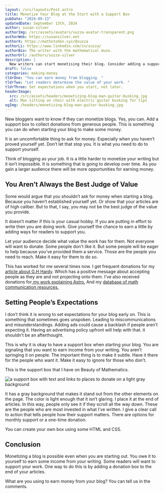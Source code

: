 ```yaml
---
layout: /src/layouts/Post.astro
title: Monetize Your Blog at the Start with a Support Box
pubDate: "2024-09-13"
updatedDate: September 13th, 2024
author: susan-silver
authorImg: /src/assets/avatars/suzza-avatar-transparent.png
authorWeb: https://susansilver.net
authorX: https://mathstodon.xyz/@suzza
authorLi: https://www.linkedin.com/in/suzza/
authorBio: The writer with the mathematical muse.
authorUrl: /authors/suzza-silver
description: |
  New writers can start monetising their blog. Consider adding a support box to your website. Accept donations from grateful readers.
draft: false
categories: making-money
tldrOne: "You can earn money from blogging. "
tldrTwo: "Let readers determine the value of your work. "
tldrThree: Set expectations when you start, not later.
headerImage:
  src: /src/assets/headers/monetizing-blog-man-guitar-busking.jpg
  alt: Man sitting on chair with electric guitar busking for tips
ogImg: /headers/monetizing-blog-man-guitar-busking.jpg
---
```


New bloggers want to know if they can monetize blogs. Yes, you can. Add a support box to collect donations from generous people. This is something you can do when starting your blog to make some money.

It is an uncomfortable thing to ask for money. Especially when you haven’t proved yourself yet. Don’t let that stop you. It is what you need to do to support yourself.

Think of blogging as your job. It is a little harder to monetize your writing but it isn’t impossible. It is something that is going to develop over time. As you gain a larger audience there will be more opportunities for earning money.

## You Aren’t Always the Best Judge of Value

Some would argue that you shouldn’t ask for money when starting a blog. Because you haven’t established yourself yet. Or show that your articles are of high caliber. But to that, I say, you may not be the best judge of the value you provide.

It doesn’t matter if this is your casual hobby. If you are putting in effort to write then you are doing work. Give yourself the chance to earn a little by adding ways for readers to support you.

Let your audience decide what value the work has for them. Not everyone will want to donate. Some people don't like it. But some people will be eager to help because you’ve provided them a service. Those are the people you need to reach. Make it easy for them to do so.

This has worked for me several times now. I get frequent donations for my[ article about G.H Hardy](https://beautyofmathematics.com/truth-hardy/). Which has a positive message about accepting people as they are and not projecting onto them. I’ve also received donations for[ my work explaining Astro.](https://suzza.dev/) And my [database of math communication resources. ](https://suzza-silver.notion.site/suzza-silver/Epic-List-of-Math-Communicators-d2fee910dc5c4b92bb9f439c6ffd9550)

## Setting People’s Expectations

I don’t think it is wrong to set expectations for your blog early on. This is something that sometimes goes unspoken. Leading to miscommunications and misunderstandings. Adding ads could cause a backlash if people aren’t expecting it. Having an advertising policy upfront will help with that. it shouldn’t be an afterthought.

This is why it is okay to have a support box when starting your blog. You are signaling that you want to earn income from your writing. You aren’t springing it on people. The important thing is to make it subtle. Have it there for the people who want it. Make it easy to ignore for those who don’t.

This is the support box that I have on Beauty of Mathematics.

![a support box with text and links to places to donate on a light gray background](/src/assets/bom-support-box.png "Support Box on Beauty of Mathematics")

It has a gray background that makes it stand out from the other elements on the page. The color is light enough that it isn’t glaring. I place it at the end of articles. In this way, people only see it if they scroll all the way down. These are the people who are most invested in what I’ve written. I give a clear call to action that tells people how their support matters. There are options for monthly support or a one-time donation.

You can create your own box using some HTML and CSS.

## Conclusion

Monetizing a blog is possible even when you are starting out. You owe it to yourself to earn some income from your writing. Some readers will want to support your work. One way to do this is by adding a donation box to the end of your articles.

What are you using to earn money from your blog? You can tell us in the comments.
